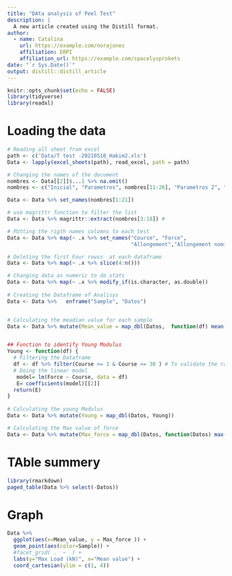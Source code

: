 ```yaml
---
title: "DAta analysis of Peel Test"
description: |
  A new article created using the Distill format.
author:
  - name: Catalina
    url: https://example.com/norajones
    affiliation: ERPI
    affiliation_url: https://example.com/spacelysprokets
date: "`r Sys.Date()`"
output: distill::distill_article
---
```


```r
knitr::opts_chunk$set(echo = FALSE)
library(tidyverse)
library(readxl)
```


# Loading the data

```r

# Reading all sheet from excel
path <- c('Data/T test -20210510_Hakim2.xls')
Data <- lapply(excel_sheets(path), read_excel, path = path)

# Changing the names of the document
nombres <- Data[[2]]$...1 %>% na.omit()
nombres <- c("Inicial", "Parametros", nombres[11:26], "Parametros 2", "Resultado PLA - TPU", "Resultados PLA COPE")

Data <- Data %>% set_names(nombres[1:21]) 

# use magrittr function to filter the list
Data <- Data %>% magrittr::extract(nombres[3:18]) # 

# PUtting the rigth names columns to each test
Data <- Data %>% map(~ .x %>% set_names("Course", "Force", 
                                        "Allongement","Allongement nominal", "Temps", "Cycle"))

# Deleting the first Four rowss  at each dataframe
Data <- Data %>% map(~ .x %>% slice(4:n()))

# Changing data as numeric to do stats
Data <- Data %>% map(~ .x %>% modify_if(is.character, as.double))
  
# Creating the Dataframe of Analisys
Data <- Data %>%   enframe("Sample", "Datos")


# Calculating the meadian value for each sample
Data <- Data %>% mutate(Mean_value = map_dbl(Datos,  function(df) mean(df$Force)))


## Function to identify Young Modulus
Young <- function(df) {
  # Filtering the Dataframe
  df <- df %>% filter(Course >= 1 & Course <= 30 ) # To validate the range
  # Doing the linear model
   model= lm(Force ~ Course, data = df)
   E= coefficients(model)[[2]]
  return(E)
}
  
# Calculating the young Modulus
Data <- Data %>% mutate(Young = map_dbl(Datos, Young))

# Calculating the Max value of force
Data <- Data %>% mutate(Max_force = map_dbl(Datos, function(Datos) max(Datos$Force)))

```


# TAble summery
```r
library(rmarkdown)
paged_table(Data %>% select(-Datos))
```


# Graph
```r

Data %>% 
  ggplot(aes(x=Mean_value, y = Max_force )) +
  geom_point(aes(color=Sample)) +
  #facet_grid( .  ~  ) +
  labs(y="Max Load (kN)", x="Mean value") +
  coord_cartesian(ylim = c(1, 4))
```

